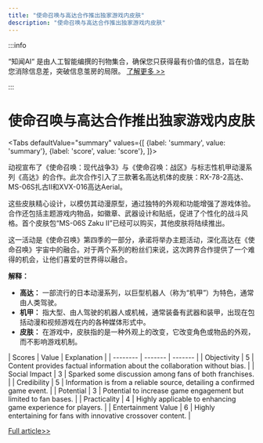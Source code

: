 ```yaml
---
title: "使命召唤与高达合作推出独家游戏内皮肤"
description: "使命召唤与高达合作推出独家游戏内皮肤"
---
```



:::info

“知闻AI“ 是由人工智能编撰的刊物集合，确保您只获得最有价值的信息，旨在助您消除信息差，突破信息茧房的局限。  [了解更多 >>](/)

:::

# 使命召唤与高达合作推出独家游戏内皮肤


<Tabs
	defaultValue="summary"
	values={[
	{label: 'summary', value: 'summary'},
	{label: 'score', value: 'score'},
]}>
<TabItem value="summary">


动视宣布了《使命召唤：现代战争3》与《使命召唤：战区》与标志性机甲动漫系列《高达》的合作。此次合作引入了三款著名高达机体的皮肤：RX-78-2高达、MS-06S扎古II和XVX-016高达Aerial。

这些皮肤精心设计，以模仿其动漫原型，通过独特的外观和功能增强了游戏体验。合作还包括主题游戏内物品，如徽章、武器设计和贴纸，促进了个性化的战斗风格。首个皮肤包“MS-06S Zaku II”已经可以购买，其他皮肤将陆续推出。

这一活动是《使命召唤》第四季的一部分，承诺将举办主题活动，深化高达在《使命召唤》宇宙中的融合。对于两个系列的粉丝们来说，这次跨界合作提供了一个难得的机会，让他们喜爱的世界得以融合。

**解释：**
- **高达：** 一部流行的日本动漫系列，以巨型机器人（称为“机甲”）为特色，通常由人类驾驶。
- **机甲：** 指大型、由人驾驶的机器人或机械，通常装备有武器和装甲，出现在包括动漫和视频游戏在内的各种媒体形式中。
- **皮肤：** 在游戏中，皮肤指的是一种外观上的改变，它改变角色或物品的外观，而不影响游戏机制。
</TabItem>
<TabItem value="score">
	| Scores     | Value   | Explanation |
	| -------- | ------- | ------- |
	| Objectivity  | 5    | Content provides factual information about the collaboration without bias.    |
	| Social Impact | 3     | Sparked some discussion among fans of both franchises.    |
	| Credibility    | 5    | Information is from a reliable source, detailing a confirmed game event.    |
	| Potential    | 3    | Potential to increase game engagement but limited to fan bases.    |
	| Practicality    | 4    | Highly applicable to enhancing game experience for players.    |
	| Entertainment Value    | 6    | Highly entertaining for fans with innovative crossover content.    |
</TabItem>
</Tabs>

[Full article>>](https://www.cnbeta.com.tw/articles/game/1433312.htm)
